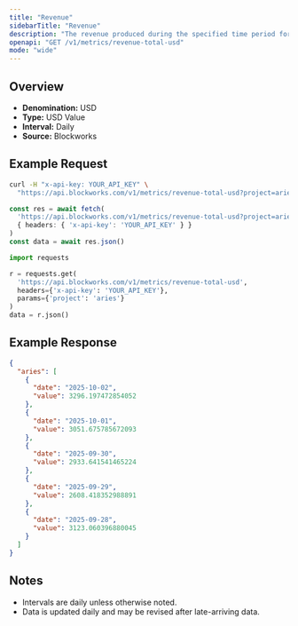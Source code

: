 ```yaml
---
title: "Revenue"
sidebarTitle: "Revenue"
description: "The revenue produced during the specified time period for given project."
openapi: "GET /v1/metrics/revenue-total-usd"
mode: "wide"
---
```


## Overview

- **Denomination:** USD
- **Type:** USD Value
- **Interval:** Daily
- **Source:** Blockworks

## Example Request

<CodeGroup>

```bash cURL
curl -H "x-api-key: YOUR_API_KEY" \
  "https://api.blockworks.com/v1/metrics/revenue-total-usd?project=aries"
```

```typescript TypeScript
const res = await fetch(
  'https://api.blockworks.com/v1/metrics/revenue-total-usd?project=aries',
  { headers: { 'x-api-key': 'YOUR_API_KEY' } }
)
const data = await res.json()
```

```python Python
import requests

r = requests.get(
  'https://api.blockworks.com/v1/metrics/revenue-total-usd',
  headers={'x-api-key': 'YOUR_API_KEY'},
  params={'project': 'aries'}
)
data = r.json()
```

</CodeGroup>

## Example Response

```json
{
  "aries": [
    {
      "date": "2025-10-02",
      "value": 3296.197472854052
    },
    {
      "date": "2025-10-01",
      "value": 3051.675785672093
    },
    {
      "date": "2025-09-30",
      "value": 2933.641541465224
    },
    {
      "date": "2025-09-29",
      "value": 2608.418352988891
    },
    {
      "date": "2025-09-28",
      "value": 3123.060396880045
    }
  ]
}
```

## Notes
- Intervals are daily unless otherwise noted.
- Data is updated daily and may be revised after late-arriving data.